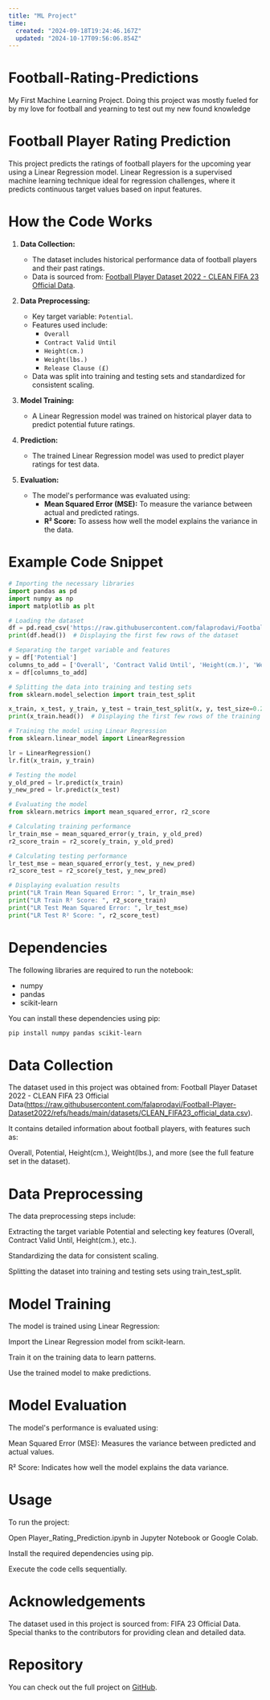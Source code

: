 ```yaml
---
title: "ML Project"
time:
  created: "2024-09-18T19:24:46.167Z"
  updated: "2024-10-17T09:56:06.854Z"
---
```


# Football-Rating-Predictions
My First Machine Learning Project. Doing this project was mostly fueled for by my love for football and yearning to test out my new found knowledge

# Football Player Rating Prediction

This project predicts the ratings of football players for the upcoming year using a Linear Regression model. Linear Regression is a supervised machine learning technique ideal for regression challenges, where it predicts continuous target values based on input features.



# How the Code Works

1. **Data Collection:**
   - The dataset includes historical performance data of football players and their past ratings.
   - Data is sourced from: [Football Player Dataset 2022 - CLEAN FIFA 23 Official Data](https://raw.githubusercontent.com/falaprodavi/Football-Player-Dataset2022/refs/heads/main/datasets/CLEAN_FIFA23_official_data.csv).

2. **Data Preprocessing:**
   - Key target variable: `Potential`.
   - Features used include:
     - `Overall`
     - `Contract Valid Until`
     - `Height(cm.)`
     - `Weight(lbs.)`
     - `Release Clause (£)`
   - Data was split into training and testing sets and standardized for consistent scaling.

3. **Model Training:**
   - A Linear Regression model was trained on historical player data to predict potential future ratings.

4. **Prediction:**
   - The trained Linear Regression model was used to predict player ratings for test data.

5. **Evaluation:**
   - The model's performance was evaluated using:
     - **Mean Squared Error (MSE):** To measure the variance between actual and predicted ratings.
     - **R² Score:** To assess how well the model explains the variance in the data.


# Example Code Snippet

```python
# Importing the necessary libraries
import pandas as pd
import numpy as np
import matplotlib as plt

# Loading the dataset
df = pd.read_csv('https://raw.githubusercontent.com/falaprodavi/Football-Player-Dataset2022/refs/heads/main/datasets/CLEAN_FIFA23_official_data.csv')
print(df.head())  # Displaying the first few rows of the dataset

# Separating the target variable and features
y = df['Potential']
columns_to_add = ['Overall', 'Contract Valid Until', 'Height(cm.)', 'Weight(lbs.)', 'Release Clause(£)']
x = df[columns_to_add]

# Splitting the data into training and testing sets
from sklearn.model_selection import train_test_split

x_train, x_test, y_train, y_test = train_test_split(x, y, test_size=0.2, random_state=100)
print(x_train.head())  # Displaying the first few rows of the training features

# Training the model using Linear Regression
from sklearn.linear_model import LinearRegression

lr = LinearRegression()
lr.fit(x_train, y_train)

# Testing the model
y_old_pred = lr.predict(x_train)
y_new_pred = lr.predict(x_test)

# Evaluating the model
from sklearn.metrics import mean_squared_error, r2_score

# Calculating training performance
lr_train_mse = mean_squared_error(y_train, y_old_pred)
r2_score_train = r2_score(y_train, y_old_pred)

# Calculating testing performance
lr_test_mse = mean_squared_error(y_test, y_new_pred)
r2_score_test = r2_score(y_test, y_new_pred)

# Displaying evaluation results
print("LR Train Mean Squared Error: ", lr_train_mse)
print("LR Train R² Score: ", r2_score_train)
print("LR Test Mean Squared Error: ", lr_test_mse)
print("LR Test R² Score: ", r2_score_test)
```

# Dependencies

The following libraries are required to run the notebook:

- numpy
- pandas
- scikit-learn

You can install these dependencies using pip:

```bash
pip install numpy pandas scikit-learn
```

# Data Collection

The dataset used in this project was obtained from: Football Player Dataset 2022 - CLEAN FIFA 23 Official Data(https://raw.githubusercontent.com/falaprodavi/Football-Player-Dataset2022/refs/heads/main/datasets/CLEAN_FIFA23_official_data.csv).

It contains detailed information about football players, with features such as:

Overall, Potential, Height(cm.), Weight(lbs.), and more (see the full feature set in the dataset).

# Data Preprocessing

The data preprocessing steps include:

Extracting the target variable Potential and selecting key features (Overall, Contract Valid Until, Height(cm.), etc.).

Standardizing the data for consistent scaling.

Splitting the dataset into training and testing sets using train_test_split.
# Model Training

The model is trained using Linear Regression:

Import the Linear Regression model from scikit-learn.

Train it on the training data to learn patterns.

Use the trained model to make predictions.

# Model Evaluation

The model's performance is evaluated using:

Mean Squared Error (MSE): Measures the variance between predicted and actual values.

R² Score: Indicates how well the model explains the data variance.

# Usage

To run the project:

Open Player_Rating_Prediction.ipynb in Jupyter Notebook or Google Colab.

Install the required dependencies using pip.

Execute the code cells sequentially.
# Acknowledgements
The dataset used in this project is sourced from: FIFA 23 Official Data. Special thanks to the contributors for providing clean and detailed data.

# Repository

You can check out the full project on [GitHub](https://github.com/your-username/your-repo).
